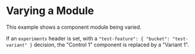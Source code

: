 # Varying a Module

This example shows a component module being varied.

If an `experiments` header is set, with a `"test-feature": { "bucket": "test-variant" }`
decision, the "Control 1" component is replaced by a "Variant 1".
